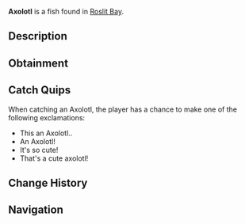 {{FishInfobox
|image          = Axolotl.png
|rarity         = Legendary
|sea            = First Sea
|location       = [[Roslit Bay]]
|sublocation    = Freshwater
|sources        = Fishing Rod
|radar_location = 
|prog_speed     = -10
|xp             = 550
|weather        = 
|time           = Night
|season         = Spring, Autumn
|bait           = Insect
|base_weight    = 1.5
|base_value     = 1000
|weight_range   = 1
|base_chance    = 0.05
|base_resil     = 75
}}
'''Axolotl''' is a {{Rarity|Legendary}} fish found in [[Roslit Bay]].

== Description ==
{{Description|Axolotls are small carnivorous creatures who reside in the Roslit Bay pond. They are nocturnal creatures and are known to hunt primarily worms. They are well known for their ability to regenerate and adorable faces.|Bestiary Entry}}

== Obtainment ==
{{Description|Caught in Roslit Bays pond at night.|Bestiary Hint}}
{{Fish Availability|
Roslit Bay/Freshwater Pond
Roslit Bay/Freshwater Pond Seaweed
|top_rods      = 
Great Rod of Oscar\104799.41\626821.69;
Astralhook Rod\90993.72\640079.39;
Ethereal Prism Rod\90154.86\641327.04;
Leviathan's Fang Rod\88592.61\793000.32;
Seraphic Rod\83097.77\653700.43;
Resourceful Rod\71773.18\532256.88;
Destiny Rod\76922.6\618718.58;
Trident Rod\62616.7\765794.23;
Free Spirit Rod\62534.54\753994.43;
No-Life Rod\76799.45\677344.28;
Flimsy Rod\34489.24\603571.43;
Training Rod\27622.57\368768.62;
Rod Of The Depths\68628.83\628271.26;
Rod Of The Forgotten Fang\77419.11\643650.53;
Challenger's Rod\71209.32\640465.38;
Rod Of The Exalted One\70380.38\629249.43;
Zeus Rod\62848.47\600273.2;
Verdant Shear Rod\60182.79\602642.32;
Blazebringer Rod\59652.54\571982.52;
Depthseeker Rod\54738.16\561111.69;
Avalanche Rod\49265.42\510425.98;
Volcanic Rod\48975.39\474866.88;
Steady Rod\14763.66\164602.3
|recommended   = Ethereal Prism Rod
}}

== Catch Quips ==
When catching an Axolotl, the player has a chance to make one of the following exclamations:
* This an Axolotl..
* An Axolotl!
* It's so cute!
* That's a cute axolotl!

== Change History ==
{{Change History|{{subst:Current Version}}}}

== Navigation ==
{{Fish Navbox|Roslit Bay}}
